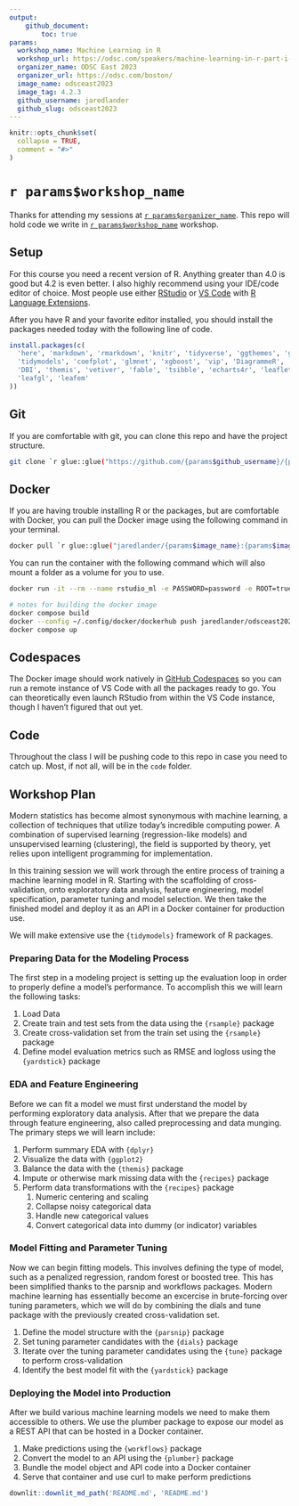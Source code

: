```yaml
---
output:
    github_document:
        toc: true
params:
  workshop_name: Machine Learning in R
  workshop_url: https://odsc.com/speakers/machine-learning-in-r-part-i-ii/
  organizer_name: ODSC East 2023
  organizer_url: https://odsc.com/boston/
  image_name: odsceast2023
  image_tag: 4.2.3
  github_username: jaredlander
  github_slug: odsceast2023
---
```


<!-- README.md is generated from README.Rmd. Please edit that file -->

```r
knitr::opts_chunk$set(
  collapse = TRUE,
  comment = "#>"
)
```

# `r params$workshop_name`

<!-- badges: start -->
<!-- badges: end -->

Thanks for attending my sessions at [`r params$organizer_name`](`r params$organizer_url`). This repo will hold code we write in [`r params$workshop_name`](`r params$workshop_url`) workshop.

## Setup

For this course you need a recent version of R. Anything greater than 4.0 is good but 4.2 is even better. I also highly recommend using your IDE/code editor of choice. Most people use either [RStudio](https://www.rstudio.com/products/rstudio/) or [VS Code](https://code.visualstudio.com/) with [R Language Extensions](https://code.visualstudio.com/docs/languages/r).

After you have R and your favorite editor installed, you should install the packages needed today with the following line of code.

```r
install.packages(c(
  'here', 'markdown', 'rmarkdown', 'knitr', 'tidyverse', 'ggthemes', 'ggridges', 
  'tidymodels', 'coefplot', 'glmnet', 'xgboost', 'vip', 'DiagrammeR', 'here', 
  'DBI', 'themis', 'vetiver', 'fable', 'tsibble', 'echarts4r', 'leaflet', 
  'leafgl', 'leafem'
))
```

## Git

If you are comfortable with git, you can clone this repo and have the project structure.

```sh
git clone `r glue::glue("https://github.com/{params$github_username}/{params$github_slug}.git")`
```


## Docker

If you are having trouble installing R or the packages, but are comfortable with Docker, you can pull the Docker image using the following command in your terminal.

```sh
docker pull `r glue::glue("jaredlander/{params$image_name}:{params$image_tag}")`
```

You can run the container with the following command which will also mount a folder as a volume for you to use.

```sh
docker run -it --rm --name rstudio_ml -e PASSWORD=password -e ROOT=true -p 8787:8787 -v $PWD/workshop:/home/rstudio/workshop  `r glue::glue("jaredlander/{params$image_name}:{params$image_tag}")`
```

```sh
# notes for building the docker image
docker compose build
docker --config ~/.config/docker/dockerhub push jaredlander/odsceast2023:4.2.3
docker compose up
```

## Codespaces

The Docker image should work natively in [GitHub Codespaces](https://github.com/features/codespaces) so you can run a remote instance of VS Code with all the packages ready to go. You can theoretically even launch RStudio from within the VS Code instance, though I haven't figured that out yet.

## Code

Throughout the class I will be pushing code to this repo in case you need to catch up. Most, if not all, will be in the `code` folder.

## Workshop Plan

Modern statistics has become almost synonymous with machine learning, a collection of techniques that utilize today's incredible computing power. A combination of  supervised learning (regression-like models) and unsupervised learning (clustering), the field is supported by theory, yet relies upon intelligent programming for implementation.

In this training session we will work through the entire process of training a machine learning model in R. Starting with the scaffolding of cross-validation, onto exploratory data analysis, feature engineering, model specification, parameter tuning and model selection. We then take the finished model and deploy it as an API in a Docker container for production use.

We will make extensive use the `{tidymodels}` framework of R packages.

### Preparing Data for the Modeling Process

The first step in a modeling project is setting up the evaluation loop in order to properly define a model's performance. To accomplish this we will learn the following tasks:

1. Load Data
1. Create train and test sets from the data using the `{rsample}` package
1. Create cross-validation set from the train set using the `{rsample}` package
1. Define model evaluation metrics such as RMSE and logloss using the `{yardstick}` package

### EDA and Feature Engineering

Before we can fit a model we must first understand the model by performing exploratory data analysis. After that we prepare the data through feature engineering, also called preprocessing and data munging. The primary steps we will learn include:

1. Perform summary EDA with `{dplyr}`
1. Visualize the data with `{ggplot2}`
1. Balance the data with the `{themis}` package
1. Impute or otherwise mark missing data with the `{recipes}` package
1. Perform data transformations with the `{recipes}` package
    1. Numeric centering and scaling
    1. Collapse noisy categorical data
    1. Handle new categorical values
    1. Convert categorical data into dummy (or indicator) variables

### Model Fitting and Parameter Tuning

Now we can begin fitting models. This involves defining the type of model, such as a penalized regression, random forest or boosted tree. This has been simplified thanks to the parsnip and workflows packages. Modern machine learning has essentially become an excercise in brute-forcing over tuning parameters, which we will do by combining the dials and tune package with the previously created cross-validation set.

1. Define the model structure with the `{parsnip}` package
1. Set tuning parameter candidates with the `{dials}` package
1. Iterate over the tuning parameter candidates using the `{tune}` package to perform cross-validation
1. Identify the best model fit with the `{yardstick}` package

### Deploying the Model into Production

After we build various machine learning models we need to make them accessible to others. We use the plumber package to expose our model as a REST API that can be hosted in a Docker container.

1. Make predictions using the `{workflows}` package
1. Convert the model to an API using the `{plumber}` package
1. Bundle the model object and API code into a Docker container
1. Serve that container and use curl to make perform predictions

```r
downlit::downlit_md_path('README.md', 'README.md')
```


